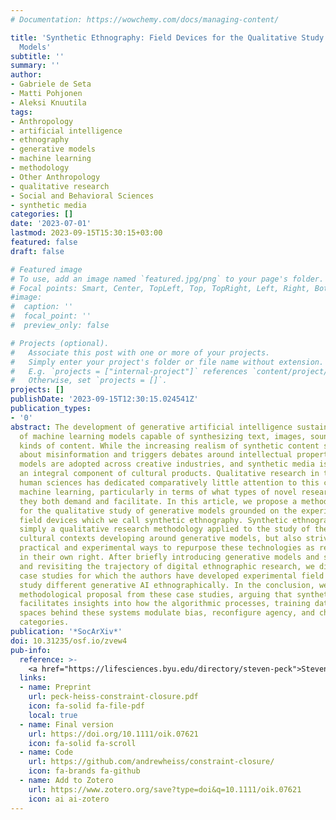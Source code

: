 ```yaml
---
# Documentation: https://wowchemy.com/docs/managing-content/

title: 'Synthetic Ethnography: Field Devices for the Qualitative Study of Generative
  Models'
subtitle: ''
summary: ''
author:
- Gabriele de Seta
- Matti Pohjonen
- Aleksi Knuutila
tags:
- Anthropology
- artificial intelligence
- ethnography
- generative models
- machine learning
- methodology
- Other Anthropology
- qualitative research
- Social and Behavioral Sciences
- synthetic media
categories: []
date: '2023-07-01'
lastmod: 2023-09-15T15:30:15+03:00
featured: false
draft: false

# Featured image
# To use, add an image named `featured.jpg/png` to your page's folder.
# Focal points: Smart, Center, TopLeft, Top, TopRight, Left, Right, BottomLeft, Bottom, BottomRight.
#image:
#  caption: ''
#  focal_point: ''
#  preview_only: false

# Projects (optional).
#   Associate this post with one or more of your projects.
#   Simply enter your project's folder or file name without extension.
#   E.g. `projects = ["internal-project"]` references `content/project/deep-learning/index.md`.
#   Otherwise, set `projects = []`.
projects: []
publishDate: '2023-09-15T12:30:15.024541Z'
publication_types:
- '0'
abstract: The development of generative artificial intelligence sustains a proliferation
  of machine learning models capable of synthesizing text, images, sounds, and other
  kinds of content. While the increasing realism of synthetic content stokes fears
  about misinformation and triggers debates around intellectual property, generative
  models are adopted across creative industries, and synthetic media is already becoming
  an integral component of cultural products. Qualitative research in the social and
  human sciences has dedicated comparatively little attention to this category of
  machine learning, particularly in terms of what types of novel research methodology
  they both demand and facilitate. In this article, we propose a methodological approach
  for the qualitative study of generative models grounded on the experimentation with
  field devices which we call synthetic ethnography. Synthetic ethnography is not
  simply a qualitative research methodology applied to the study of the social and
  cultural contexts developing around generative models, but also strives to envision
  practical and experimental ways to repurpose these technologies as research tools
  in their own right. After briefly introducing generative models and synthetic media
  and revisiting the trajectory of digital ethnographic research, we discuss three
  case studies for which the authors have developed experimental field devices to
  study different generative AI ethnographically. In the conclusion, we derive a broader
  methodological proposal from these case studies, arguing that synthetic ethnography
  facilitates insights into how the algorithmic processes, training datasets and latent
  spaces behind these systems modulate bias, reconfigure agency, and challenge epistemological
  categories.
publication: '*SocArXiv*'
doi: 10.31235/osf.io/zvew4
pub-info:
  reference: >-
    <a href="https://lifesciences.byu.edu/directory/steven-peck">Steven L. Peck</a> and <strong>Andrew Heiss</strong>, “Can Constraint Closure Provide a Generalized Understanding of Community Dynamics in Ecosystems?” <em>Oikos</em> 130, no. 9 (September 2021): 1425–1439, doi: <a href="https://doi.org/10.1111/oik.07621"><code>10.1111/oik.07621</code></a>
  links:
  - name: Preprint
    url: peck-heiss-constraint-closure.pdf
    icon: fa-solid fa-file-pdf
    local: true
  - name: Final version
    url: https://doi.org/10.1111/oik.07621
    icon: fa-solid fa-scroll
  - name: Code
    url: https://github.com/andrewheiss/constraint-closure/
    icon: fa-brands fa-github
  - name: Add to Zotero
    url: https://www.zotero.org/save?type=doi&q=10.1111/oik.07621
    icon: ai ai-zotero
---
```

